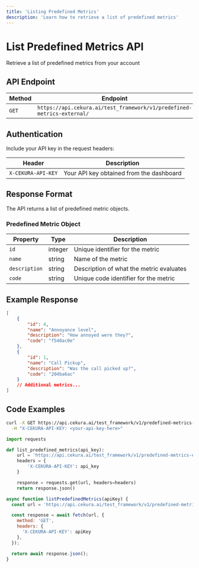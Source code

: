 ---
title: 'Listing Predefined Metrics'
description: 'Learn how to retrieve a list of predefined metrics'
---

# List Predefined Metrics API
Retrieve a list of predefined metrics from your account

## API Endpoint

| Method | Endpoint |
|--------|----------|
| `GET` | `https://api.cekura.ai/test_framework/v1/predefined-metrics-external/` |

## Authentication

Include your API key in the request headers:

| Header | Description |
|--------|--------|
| `X-CEKURA-API-KEY` | Your API key obtained from the dashboard |

## Response Format

The API returns a list of predefined metric objects.

### Predefined Metric Object

| Property | Type | Description |
|----------|------|-------------|
| `id` | integer | Unique identifier for the metric |
| `name` | string | Name of the metric |
| `description` | string | Description of what the metric evaluates |
| `code` | string | Unique code identifier for the metric |

## Example Response

```json
[
    {
        "id": 4,
        "name": "Annoyance level",
        "description": "How annoyed were they?",
        "code": "f540ac0e"
    },
    {
        "id": 1,
        "name": "Call Pickup",
        "description": "Was the call picked up?",
        "code": "204ba6ac"
    }
    // Additional metrics...
]
```

## Code Examples

<CodeGroup>

```bash Curl
curl -X GET https://api.cekura.ai/test_framework/v1/predefined-metrics-external/ \
  -H "X-CEKURA-API-KEY: <your-api-key-here>"
```

```python Python
import requests

def list_predefined_metrics(api_key):
    url = 'https://api.cekura.ai/test_framework/v1/predefined-metrics-external/'
    headers = {
        'X-CEKURA-API-KEY': api_key
    }

    response = requests.get(url, headers=headers)
    return response.json()
```

```javascript JavaScript
async function listPredefinedMetrics(apiKey) {
  const url = 'https://api.cekura.ai/test_framework/v1/predefined-metrics-external/';

  const response = await fetch(url, {
    method: 'GET',
    headers: {
      'X-CEKURA-API-KEY': apiKey
    },
  });

  return await response.json();
}
```
</CodeGroup>

